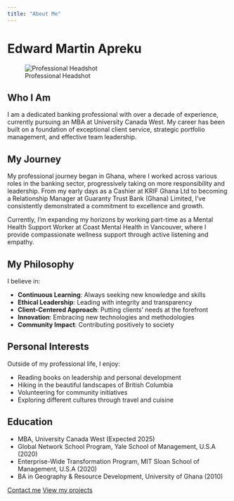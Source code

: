 ---
title: "About Me"
---

# Edward Martin Apreku

![Professional Headshot](images/ed.jpg){.profile-image}

## Who I Am

I am a dedicated banking professional with over a decade of experience, currently pursuing an MBA at University Canada West. My career has been built on a foundation of exceptional client service, strategic portfolio management, and effective team leadership.

## My Journey

My professional journey began in Ghana, where I worked across various roles in the banking sector, progressively taking on more responsibility and leadership. From my early days as a Cashier at KRIF Ghana Ltd to becoming a Relationship Manager at Guaranty Trust Bank (Ghana) Limited, I've consistently demonstrated a commitment to excellence and growth.

Currently, I'm expanding my horizons by working part-time as a Mental Health Support Worker at Coast Mental Health in Vancouver, where I provide compassionate wellness support through active listening and empathy.

## My Philosophy

I believe in:

- **Continuous Learning**: Always seeking new knowledge and skills
- **Ethical Leadership**: Leading with integrity and transparency
- **Client-Centered Approach**: Putting clients' needs at the forefront
- **Innovation**: Embracing new technologies and methodologies
- **Community Impact**: Contributing positively to society

## Personal Interests

Outside of my professional life, I enjoy:

- Reading books on leadership and personal development
- Hiking in the beautiful landscapes of British Columbia
- Volunteering for community initiatives
- Exploring different cultures through travel and cuisine

## Education

- MBA, University Canada West (Expected 2025)
- Global Network School Program, Yale School of Management, U.S.A (2020)
- Enterprise-Wide Transformation Program, MIT Sloan School of Management, U.S.A (2020)
- BA in Geography & Resource Development, University of Ghana (2010)

[Contact me](contact.qmd){.btn .btn-primary} [View my projects](projects.qmd){.btn .btn-secondary}